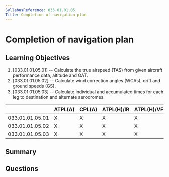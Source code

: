 ```yaml
---
SyllabusReference: 033.01.01.05
Title: Completion of navigation plan
---
```


# Completion of navigation plan

## Learning Objectives

1. [033.01.01.05.01] -- Calculate the true airspeed (TAS) from given aircraft
   performance data, altitude and OAT.
2. [033.01.01.05.02] -- Calculate wind correction angles (WCAs), drift and
   ground speeds (GS).
3. [033.01.01.05.03] -- Calculate individual and accumulated times for each leg
   to destination and alternate aerodromes.

|                 | ATPL(A) | CPL(A) | ATPL(H)/IR | ATPL(H)/VFR | CPL(H) | IR  | CBIR(A) |
| --------------- | ------- | ------ | ---------- | ----------- | ------ | --- | ------- |
| 033.01.01.05.01 | X       | X      | X          | X           | X      |     |         |
| 033.01.01.05.02 | X       | X      | X          | X           | X      |     |         |
| 033.01.01.05.03 | X       | X      | X          | X           | X      |     |         |

## Summary

## Questions
